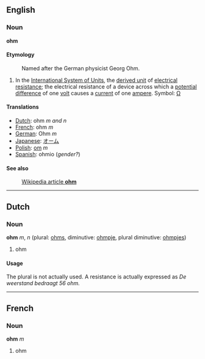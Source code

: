 ==English==
===Noun===
'''ohm'''

====Etymology====

:Named after the German physicist Georg Ohm.

#In the [[International System of Units]], the [[derived unit]] of [[electrical resistance]]; the electrical resistance of a device across which a [[potential difference]] of one [[volt]] causes a [[current]] of one [[ampere]].  Symbol: [[Ω]]

====Translations====
*[[Dutch]]: ohm ''m and n''
*[[French]]: ohm ''m''
*[[German]]:  Ohm ''m''
*[[Japanese]]: [[オーム]]
*[[Polish]]: [[om]] ''m''
*[[Spanish]]: ohmio (''gender?'')

====See also====
:[[en:ohm|Wikipedia article '''ohm''']]

----
==Dutch==
===Noun===
'''ohm''' ''m'', ''n'' (plural: [[ohms]], diminutive: [[ohmpje]], plural diminutive: [[ohmpjes]])

# ohm

====Usage====
The plural is not actually used. A resistance is actually expressed as ''De weerstand bedraagt 56 ohm.''

----
==French==
===Noun===
'''ohm''' ''m''

# ohm